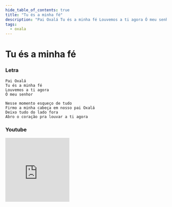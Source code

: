 ```yaml
---
hide_table_of_contents: true
title: "Tu és a minha fé"
description: "Pai Oxalá Tu és a minha fé Louvemos a ti agora Ó meu senhor Nesse momento esqueço de tudo Firmo a minha cabeça em nosso pai Oxalá Deixo tudo do lado fora Abro o coração pra louvar a ti agora"
tags:
  - oxala
---
```


# Tu és a minha fé

### Letra

```text
Pai Oxalá
Tu és a minha fé
Louvemos a ti agora
Ó meu senhor

Nesse momento esqueço de tudo
Firmo a minha cabeça em nosso pai Oxalá
Deixo tudo do lado fora
Abro o coração pra louvar a ti agora
```

### Youtube

<iframe
  width="200"
  height="200"
  src="https://www.youtube.com/embed/O4Ft8woYD7Y"
  title="YouTube video player"
  frameborder="0"
  allow="accelerometer; autoplay; clipboard-write; encrypted-media; gyroscope; picture-in-picture; web-share"
  referrerpolicy="strict-origin-when-cross-origin"
  allowfullscreen
></iframe>
